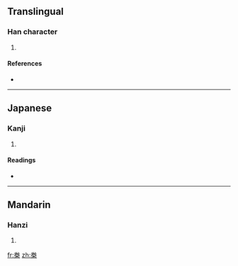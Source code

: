 ==Translingual==

===Han character===
{{Han char|rn=75|rad=木|as=06|sn=10|four=|canj=火手木 (FQD)}}

# {{defn|Han|sort=木06}}

====References====
* {{Han ref|kx=0525.110|dkj=14764|dj=0914.060|hdz=21202.040|uh=684A|ud=26698}}

----

==Japanese==

===Kanji===
{{ja-kanji|grade=|rs=木06}}

# {{defn|Japanese|sort=木06}}

====Readings====
* {{ja-readings|on=[[けん]] (ken)|kun=}}

----

==Mandarin==

===Hanzi===
{{cmn-hanzi|pin=[[juàn]] ([[juan4]]), [[quān]] ([[quan1]]), [[quán]] ([[quan2]])|wg=chüan<sup>4</sup>, ch'üan<sup>1</sup>, ch'üan<sup>2</sup>}}

# {{defn|Mandarin|sort=木06}}

[[fr:桊]]
[[zh:桊]]